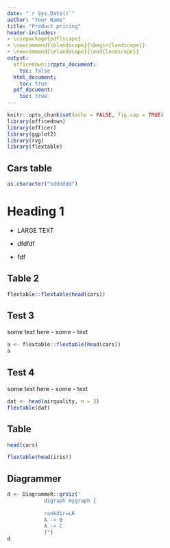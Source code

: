 ```yaml
---
date: "`r Sys.Date()`"
author: "Your Name"
title: "Product pricing"
header-includes:
- \usepackage{pdflscape}
- \newcommand{\blandscape}{\begin{landscape}}
- \newcommand{\elandscape}{\end{landscape}}
output: 
  officedown::rpptx_document:
    toc: false
  html_document:
    toc: true
  pdf_document:
    toc: true
---
```


```r
knitr::opts_chunk$set(echo = FALSE, fig.cap = TRUE)
library(officedown)
library(officer)
library(ggplot2)
library(rvg)
library(flextable)
```



## Cars table

```r
as.character("sdddddd")

```

<h1>Heading 1</h1>

-   LARGE TEXT

-   dfdfdf

-   fdf



## Table 2


```r
flextable::flextable(head(cars))

```


## Test 3

some text here
- some
- text

```r
a <- flextable::flextable(head(cars))
a
```


## Test 4

some text here
- some
- text

```r
dat <- head(airquality, n = 3)
flextable(dat)
```



## Table

```r
head(cars)
```

```r
flextable(head(iris))
```



## Diagrammer

```r
d <- DiagrammeR::grViz("
            digraph mygraph {
            
            rankdir=LR
            A -> B
            A -> C
            }")
d
```

